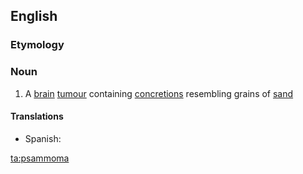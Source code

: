 ==English==

===Etymology===
{{etyl|grc|en}} {{m|grc|ψάμμος||sand}} {{suffix||oma|lang=en}}

===Noun===
{{en-noun|s|psammomata}}

# {{lb|en|medicine}} A [[brain]] [[tumour]] containing [[concretion]]s resembling grains of [[sand]]

====Translations====
{{trans-top|brain tumor}}
* Spanish: {{t|es|psamoma|f}}
{{trans-mid}}
{{trans-bottom}}

[[ta:psammoma]]